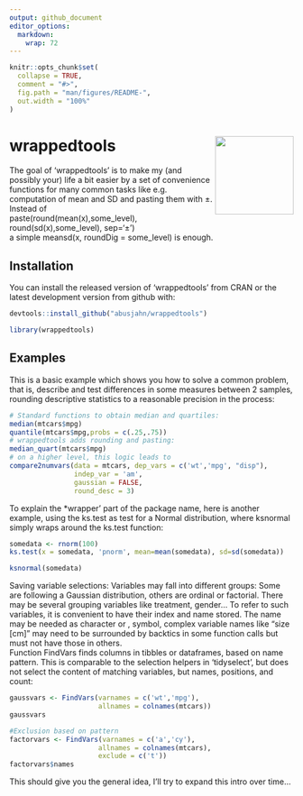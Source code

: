 ```yaml
---
output: github_document
editor_options: 
  markdown: 
    wrap: 72
---
```


<!-- README.md is generated from README.Rmd. Please edit that file -->

```r
knitr::opts_chunk$set(
  collapse = TRUE,
  comment = "#>",
  fig.path = "man/figures/README-",
  out.width = "100%"
)
```

# wrappedtools <a><img src='wrappedtools_hex.png' align="right" height="139" /></a>
<!-- ![](wrappedtools_hex.png "wrappedtools hex"){width=20%} -->

<!-- badges: start -->

<!-- badges: end -->

The goal of 'wrappedtools' is to make my (and possibly your) life a bit
easier by a set of convenience functions for many common tasks like e.g.
computation of mean and SD and pasting them with ±. Instead of  
paste(round(mean(x),some_level), round(sd(x),some_level), sep='±')  
a simple meansd(x, roundDig = some_level) is enough.

## Installation

You can install the released version of 'wrappedtools' from CRAN or the
latest development version from github with:

``` r
devtools::install_github("abusjahn/wrappedtools")
```

```r
library(wrappedtools)
```

## Examples

This is a basic example which shows you how to solve a common problem,
that is, describe and test differences in some measures between 2
samples, rounding descriptive statistics to a reasonable precision in
the process:

```r
# Standard functions to obtain median and quartiles:
median(mtcars$mpg)
quantile(mtcars$mpg,probs = c(.25,.75))
# wrappedtools adds rounding and pasting:
median_quart(mtcars$mpg)
# on a higher level, this logic leads to
compare2numvars(data = mtcars, dep_vars = c('wt','mpg', "disp"), 
                indep_var = 'am',
                gaussian = FALSE,
                round_desc = 3)
```

To explain the \*wrapper' part of the package name, here is another
example, using the ks.test as test for a Normal distribution, where
ksnormal simply wraps around the ks.test function:

```r
somedata <- rnorm(100)
ks.test(x = somedata, 'pnorm', mean=mean(somedata), sd=sd(somedata))

ksnormal(somedata)
```

Saving variable selections: Variables may fall into different groups:
Some are following a Gaussian distribution, others are ordinal or
factorial. There may be several grouping variables like treatment,
gender... To refer to such variables, it is convenient to have their
index and name stored. The name may be needed as character or , symbol,
complex variable names like "size [cm]" may need to be surrounded by
backtics in some function calls but must not have those in others.  
Function FindVars finds columns in tibbles or dataframes, based on name
pattern. This is comparable to the selection helpers in 'tidyselect',
but does not select the content of matching variables, but names,
positions, and count:

```r
gaussvars <- FindVars(varnames = c('wt','mpg'),
                      allnames = colnames(mtcars))
gaussvars

#Exclusion based on pattern
factorvars <- FindVars(varnames = c('a','cy'),
                      allnames = colnames(mtcars),
                      exclude = c('t'))
factorvars$names
```

This should give you the general idea, I'll try to expand this intro
over time...
